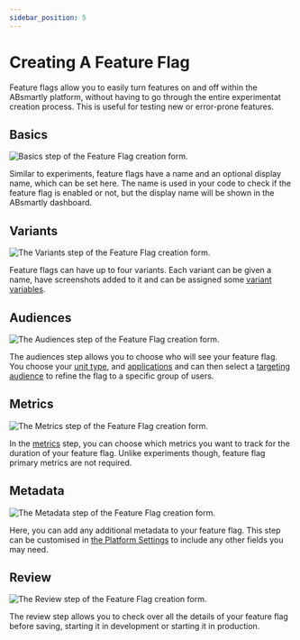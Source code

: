 ```yaml
---
sidebar_position: 5
---
```



# Creating A Feature Flag

Feature flags allow you to easily turn features on and off within the 
ABsmartly platform, without having to go through the entire experimentat 
creation process. This is useful for testing new or error-prone features.

## Basics

<Image img="feature_flag_basics.png" alt="Basics step of the Feature Flag creation form." />

Similar to experiments, feature flags have a name and an optional display name, 
which can be set here. The name is used in your code to check if the feature 
flag is enabled or not, but the display name will be shown in the ABsmartly 
dashboard.

## Variants

<Image img="feature_flag_variants.png" alt="The Variants step of the Feature Flag creation form." />

Feature flags can have up to four variants. Each variant can be given a name, 
have screenshots added to it and can be assigned some [variant variables](/docs/SDK-Documentation/basic-usage#treatment-variables).

## Audiences

<Image img="feature_flag_audiences.png" alt="The Audiences step of the Feature Flag creation form." />

The audiences step allows you to choose who will see your feature flag. You 
choose your [unit type](/docs/web-console-docs/creating-an-experiment#tracking-unit), 
and [applications](/docs/web-console-docs/creating-an-experiment#applications) 
and can then select a [targeting audience](/docs/web-console-docs/creating-an-experiment#targeting-audience) 
to refine the flag to a specific group of users.

## Metrics

<Image img="feature_flag_metrics.png" alt="The Metrics step of the Feature Flag creation form." />

In the [metrics](/docs/web-console-docs/creating-an-experiment#metrics) step, 
you can choose which metrics you want to track for the duration of your 
feature flag. Unlike experiments though, feature flag primary metrics are not 
required.

## Metadata

<Image img="feature_flag_metadata.png" alt="The Metadata step of the Feature Flag creation form." />

Here, you can add any additional metadata to your feature flag. This step can 
be customised in [the Platform Settings](/docs/web-console-docs/settings#platform-settings) 
to include any other fields you may need.

## Review

<Image img="feature_flag_review.png" alt="The Review step of the Feature Flag creation form." />

The review step allows you to check over all the details of your feature flag 
before saving, starting it in development or starting it in production.

